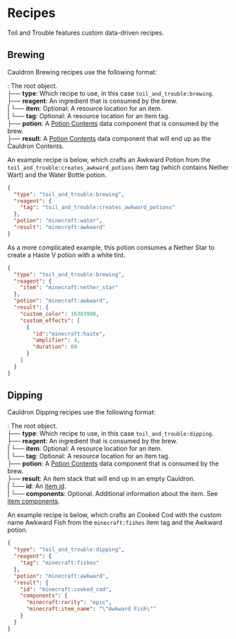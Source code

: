 # Recipes

Toil and Trouble features custom data-driven recipes.

## Brewing

Cauldron Brewing recipes use the following format:

<Asset width={16} height={16} location="toil_and_trouble:nbtsheet/object" title="NBT Compound/JSON Object" />: The root object.\
├── <Asset width={16} height={16} location="toil_and_trouble:nbtsheet/string" title="String" /> **type**: Which recipe to use, in this case `toil_and_trouble:brewing`.\
├── <Asset width={16} height={16} location="toil_and_trouble:nbtsheet/object" title="Object" /> **reagent**: An ingredient that is consumed by the brew.\
|	└── <Asset width={16} height={16} location="toil_and_trouble:nbtsheet/string" title="String" /> **item**: Optional: A resource location for an item.\
|	└── <Asset width={16} height={16} location="toil_and_trouble:nbtsheet/string" title="String" /> **tag**: Optional: A resource location for an item tag.\
├── <Asset width={16} height={16} location="toil_and_trouble:nbtsheet/object" title="Potion Contents" /> **potion**: A [Potion Contents](https://minecraft.wiki/w/Data_component_format#potion_contents) data component that is consumed by the brew.\
├── <Asset width={16} height={16} location="toil_and_trouble:nbtsheet/object" title="Potion Contents" /> **result**: A [Potion Contents](https://minecraft.wiki/w/Data_component_format#potion_contents) data component that will end up as the Cauldron Contents.


An example recipe is below, which crafts an Awkward Potion from the `toil_and_trouble:creates_awkward_potions` item tag (which contains Nether Wart) and the Water Bottle potion.

```json
{
  "type": "toil_and_trouble:brewing",
  "reagent": {
    "tag": "toil_and_trouble:creates_awkward_potions"
  },
  "potion": "minecraft:water",
  "result": "minecraft:awkward"
}
```

As a more complicated example, this potion consumes a Nether Star to create a Haste V potion with a white tint.
```json
{
  "type": "toil_and_trouble:brewing",
  "reagent": {
    "item": "minecraft:nether_star"
  },
  "potion": "minecraft:awkward",
  "result": {
    "custom_color": 16383998,
    "custom_effects": [
      {
        "id":"minecraft:haste",
        "amplifier": 4,
        "duration": 60
      }
    ]
  }
}
```

## Dipping

Cauldron Dipping recipes use the following format:

<Asset width={16} height={16} location="toil_and_trouble:nbtsheet/object" title="NBT Compound/JSON Object" />: The root object.\
├── <Asset width={16} height={16} location="toil_and_trouble:nbtsheet/string" title="String" /> **type**: Which recipe to use, in this case `toil_and_trouble:dipping`.\
├── <Asset width={16} height={16} location="toil_and_trouble:nbtsheet/object" title="Object" /> **reagent**: An ingredient that is consumed by the brew.\
|	└── <Asset width={16} height={16} location="toil_and_trouble:nbtsheet/string" title="String" /> **item**: Optional: A resource location for an item.\
|	└── <Asset width={16} height={16} location="toil_and_trouble:nbtsheet/string" title="String" /> **tag**: Optional: A resource location for an item tag.\
├── <Asset width={16} height={16} location="toil_and_trouble:nbtsheet/object" title="Potion Contents" /> **potion**: A [Potion Contents](https://minecraft.wiki/w/Data_component_format#potion_contents) data component that is consumed by the brew.\
├── <Asset width={16} height={16} location="toil_and_trouble:nbtsheet/object" title="Object" /> **result**: An item stack that will end up in an empty Cauldron.\
|	└── <Asset width={16} height={16} location="toil_and_trouble:nbtsheet/string" title="String" /> **id**: An [item id](https://minecraft.wiki/w/Java_Edition_data_values#Items).\
|	└── <Asset width={16} height={16} location="toil_and_trouble:nbtsheet/object" title="Object" /> **components**: Optional. Additional information about the item. See [item components](https://minecraft.wiki/w/Data_component_format).


An example recipe is below, which crafts an Cooked Cod with the custom name Awkward Fish from the `minecraft:fishes` item tag and the Awkward potion.


```json
{
  "type": "toil_and_trouble:dipping",
  "reagent": {
    "tag": "minecraft:fishes"
  },
  "potion": "minecraft:awkward",
  "result": {
    "id": "minecraft:cooked_cod",
    "components": {
      "minecraft:rarity": "epic",
      "minecraft:item_name": "\"Awkward Fish\""
    }
  }
}
```